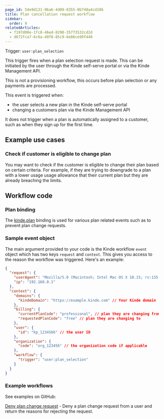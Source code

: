 ```yaml
---
page_id: 54e9d131-96a6-4d09-8355-0b748a4cd106
title: Plan cancellation request workflow
sidebar:
  order: 9
relatedArticles:
  - f197d00e-1fc8-46ed-8290-35773532cd2d
  - d672fca7-6c6a-49f8-85c9-6e86ce99f440
---
```


Trigger: `user:plan_selection`

This trigger fires when a plan selection request is made. This can be initiated by the user through the Kinde self-serve portal or via the Kinde Management API.

This is not a provisioning workflow, this occurs before plan selection or any payments are processed.

This event is triggered when:

- the user selects a new plan in the Kinde self-serve portal
- changing a customers plan via the Kinde Management API

It does not trigger when a plan is automatically assigned to a customer, such as when they sign up for the first time.

## Example use cases

### Check if customer is eligible to change plan

You may want to check if the customer is eligible to change their plan based on certain criteria. For example, if they are trying to downgrade to a plan with a lower usage usage allowance that their current plan but they are already breaching the limits.

## Workflow code

### Plan binding

The [kinde.plan](/workflows/bindings/plan-binding/) binding is used for various plan related events such as to prevent plan change requests.

### Sample event object

The main argument provided to your code is the Kinde workflow `event` object which has two keys `request` and `context`. This gives you access to the reason the workflow was triggered. Here's an example:

```json
{
  "request": {
    "userAgent": "Mozilla/5.0 (Macintosh; Intel Mac OS X 10.15; rv:135.0) Gecko/20100101 Firefox/135.0",
    "ip": "192.168.0.1"
  },
  "context": {
    "domains": {
      "kindeDomain": "https://example.kinde.com" // Your Kinde domain
    },
    "billing": {
      "currentPlanCode": "professional", // plan they are changing from
      "requestedPlanCode": "free" // plan they are changing to
    },
    "user": {
      "id": "kp_1234566" // the user ID
    },
    "organization": {
      "code": "org_123456" // the organization code if applicable
    },
    "workflow": {
      "trigger": "user:plan_selection"
    }
  }
}
```

### Example workflows

See examples on GitHub:

[Deny plan change request](https://github.com/kinde-starter-kits/workflow-examples/blob/main/planSelection/denyPlanChangeWorkflow.ts) - Deny a plan change request from a user and return the reasons for rejecting the request.
